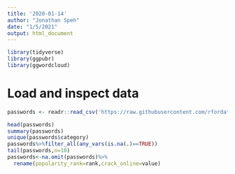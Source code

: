 ```yaml
---
title: '2020-01-14'
author: "Jonathan Speh"
date: "1/5/2021"
output: html_document
---
```



```r
library(tidyverse)
library(ggpubr)
library(ggwordcloud)
```

# Load and inspect data

```r
passwords <- readr::read_csv('https://raw.githubusercontent.com/rfordatascience/tidytuesday/master/data/2020/2020-01-14/passwords.csv')

head(passwords)
summary(passwords)
unique(passwords$category)
passwords%>%filter_all(any_vars(is.na(.)==TRUE))
tail(passwords,n=10)
passwords<-na.omit(passwords)%>%
  rename(popularity_rank=rank,crack_online=value)
```

